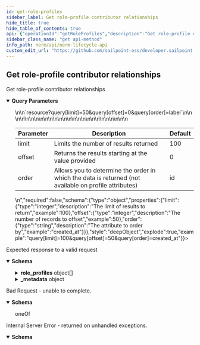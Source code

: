 ```yaml
---
id: get-role-profiles
sidebar_label: Get role-profile contributor relationships
hide_title: true
hide_table_of_contents: true
api: {"operationId":"getRoleProfiles","description":"Get role-profile contributor relationships","tags":["Role Profiles"],"parameters":[{"name":"query","in":"query","description":"Allows for pagination and sorting using the deepObject notation.\n\n</br>\n\n`resource?query[limit]=50&query[offset]=0&query[order]=label`\n\n</br>\n\n<table><thead>\n<tr>\n<th>Parameter</th>\n<th>Description</th>\n<th>Default</th>\n</tr>\n</thead><tbody>\n<tr>\n<td>limit</td>\n<td>Limits the number of results returned</td>\n<td>100</td>\n</tr>\n<tr>\n<td>offset</td>\n<td>Returns the results starting at the value provided</td>\n<td>0</td>\n</tr>\n<tr>\n<td>order</td>\n<td>Allows you to determine the order in which the data is returned (not available on profile attributes)</td>\n<td>id</td>\n</tr>\n</tbody></table>\n","required":false,"schema":{"type":"object","properties":{"limit":{"type":"integer","description":"The limit of results to return","example":100},"offset":{"type":"integer","description":"The number of records to offset","example":50},"order":{"type":"string","description":"The attribute to order by","example":"created_at"}}},"style":"deepObject","explode":true,"example":"query[limit]=100&query[offset]=50&query[order]=created_at"},{"name":"role_id","in":"query","description":"The ID of a role for filtering","required":false,"schema":{"type":"string","format":"uuid"},"example":"db6f8e8b-65c2-47d5-a0db-90bcc4e9df9e"},{"name":"profile_id","in":"query","description":"Profile ID to filter by","required":false,"schema":{"type":"string","format":"uuid"},"example":"db6f8e8b-65c2-47d5-a0db-90bcc4e9df9e"},{"name":"metadata","in":"query","description":"Returns batching metadata in the response","required":false,"example":true,"schema":{"type":"boolean","default":false}}],"responses":{"200":{"description":"Expected response to a valid request","content":{"application/json":{"schema":{"type":"object","properties":{"role_profiles":{"type":"array","items":{"type":"object","properties":{"id":{"description":"The id","type":"string","format":"uuid","readOnly":true,"example":"db6f8e8b-65c2-47d5-a0db-90bcc4e9df9e"},"uid":{"description":"The uid","type":"string","minLength":32,"maxLength":32,"readOnly":true,"example":"db6f8e8b-65c2-47d5-a0db-90bcc4e9df9e"},"role_id":{"description":"The role id","type":"string","format":"uuid","example":"db6f8e8b-65c2-47d5-a0db-90bcc4e9df9e"},"profile_id":{"description":"The profile id","type":"string","format":"uuid","example":"db6f8e8b-65c2-47d5-a0db-90bcc4e9df9e"}}}},"_metadata":{"type":"object","properties":{"limit":{"description":"The limit","type":"integer","format":"int32","example":50},"offset":{"description":"The offset","type":"integer","format":"int32","example":100},"total":{"description":"The total","type":"integer","format":"int32","example":10000},"next":{"description":"The link to the next page of data","type":"string","example":"/endpoint?limit=10&offset=60"},"previous":{"description":"The link to the previous page of data","type":"string","example":"/endpoint?limit=10&offset=40"}}}}}}}},"400":{"description":"Bad Request - unable to complete.","content":{"application/json":{"schema":{"oneOf":[{"type":"object","properties":{"error":{"example":"Invalid JSON syntax. Please check your syntax and try again."}}},{"type":"object","properties":{"error":{"example":"The <object> failed to create/update"},"errors":{"example":{"attribute":"can't be blank"}}}}]}}}},"500":{"description":"Internal Server Error - returned on unhandled exceptions.","content":{"application/json":{"schema":{"type":"object","properties":{"error":{"description":"A message describing the error","example":"Sorry something went wrong"}}}}}}},"method":"get","path":"/role_profiles","info":{"version":"1.0.0","title":"NERM Lifecycle API","description":"The Lifecycle API can be used to access and modify various resources in your environment.","license":{"name":"MIT"}},"postman":{"name":"Get role-profile contributor relationships","description":{"content":"Get role-profile contributor relationships","type":"text/plain"},"url":{"path":["role_profiles"],"host":["{{baseUrl}}"],"query":[{"disabled":false,"description":{"content":"The ID of a role for filtering","type":"text/plain"},"key":"role_id","value":""},{"disabled":false,"description":{"content":"Profile ID to filter by","type":"text/plain"},"key":"profile_id","value":""},{"disabled":false,"description":{"content":"Returns batching metadata in the response","type":"text/plain"},"key":"metadata","value":""}],"variable":[]},"header":[{"key":"Accept","value":"application/json"}],"method":"GET"}}
sidebar_class_name: "get api-method"
info_path: nerm/api/nerm-lifecycle-api
custom_edit_url: "https://github.com/sailpoint-oss/developer.sailpoint.com/issues/new?assignees=&labels=&template=bug-report.md&title=%5BBug%5D+Your+Bug+Report+Here Requesting changes to 'Get role-profile contributor relationships' (get-role-profiles)"
---
```



## Get role-profile contributor relationships



Get role-profile contributor relationships

<details style={{"marginBottom":"1rem"}} data-collapsed={false} open={true}><summary style={{}}><strong>Query Parameters</strong></summary><div><ul><ParamsItem className={"paramsItem"} param={{"name":"query","in":"query","description":"Allows for pagination and sorting using the deepObject notation.\n\n</br>\n\n`resource?query[limit]=50&query[offset]=0&query[order]=label`\n\n</br>\n\n<table><thead>\n<tr>\n<th>Parameter</th>\n<th>Description</th>\n<th>Default</th>\n</tr>\n</thead><tbody>\n<tr>\n<td>limit</td>\n<td>Limits the number of results returned</td>\n<td>100</td>\n</tr>\n<tr>\n<td>offset</td>\n<td>Returns the results starting at the value provided</td>\n<td>0</td>\n</tr>\n<tr>\n<td>order</td>\n<td>Allows you to determine the order in which the data is returned (not available on profile attributes)</td>\n<td>id</td>\n</tr>\n</tbody></table>\n","required":false,"schema":{"type":"object","properties":{"limit":{"type":"integer","description":"The limit of results to return","example":100},"offset":{"type":"integer","description":"The number of records to offset","example":50},"order":{"type":"string","description":"The attribute to order by","example":"created_at"}}},"style":"deepObject","explode":true,"example":"query[limit]=100&query[offset]=50&query[order]=created_at"}}></ParamsItem><ParamsItem className={"paramsItem"} param={{"name":"role_id","in":"query","description":"The ID of a role for filtering","required":false,"schema":{"type":"string","format":"uuid"},"example":"db6f8e8b-65c2-47d5-a0db-90bcc4e9df9e"}}></ParamsItem><ParamsItem className={"paramsItem"} param={{"name":"profile_id","in":"query","description":"Profile ID to filter by","required":false,"schema":{"type":"string","format":"uuid"},"example":"db6f8e8b-65c2-47d5-a0db-90bcc4e9df9e"}}></ParamsItem><ParamsItem className={"paramsItem"} param={{"name":"metadata","in":"query","description":"Returns batching metadata in the response","required":false,"example":true,"schema":{"type":"boolean","default":false}}}></ParamsItem></ul></div></details><div><ApiTabs><TabItem label={"200"} value={"200"}><div>

Expected response to a valid request

</div><div><MimeTabs schemaType={"response"}><TabItem label={"application/json"} value={"application/json"}><SchemaTabs><TabItem label={"Schema"} value={"Schema"}><details style={{}} data-collapsed={false} open={true}><summary style={{"textAlign":"left"}}><strong>Schema</strong></summary><div style={{"textAlign":"left","marginLeft":"1rem"}}></div><ul style={{"marginLeft":"1rem"}}><SchemaItem collapsible={true} className={"schemaItem"}><details style={{}}><summary style={{}}><strong>role_profiles</strong><span style={{"opacity":"0.6"}}> object[]</span></summary><div style={{"marginLeft":"1rem"}}><SchemaItem collapsible={false} name={"id"} required={false} deprecated={undefined} schemaDescription={"The id"} schemaName={"uuid"} qualifierMessage={undefined} defaultValue={undefined}></SchemaItem><SchemaItem collapsible={false} name={"uid"} required={false} deprecated={undefined} schemaDescription={"The uid"} schemaName={"string"} qualifierMessage={"**Possible values:** `>= 32 characters` and `<= 32 characters`"} defaultValue={undefined}></SchemaItem><SchemaItem collapsible={false} name={"role_id"} required={false} deprecated={undefined} schemaDescription={"The role id"} schemaName={"uuid"} qualifierMessage={undefined} defaultValue={undefined}></SchemaItem><SchemaItem collapsible={false} name={"profile_id"} required={false} deprecated={undefined} schemaDescription={"The profile id"} schemaName={"uuid"} qualifierMessage={undefined} defaultValue={undefined}></SchemaItem></div></details></SchemaItem><SchemaItem collapsible={true} className={"schemaItem"}><details style={{}}><summary style={{}}><strong>_metadata</strong><span style={{"opacity":"0.6"}}> object</span></summary><div style={{"marginLeft":"1rem"}}><SchemaItem collapsible={false} name={"limit"} required={false} deprecated={undefined} schemaDescription={"The limit"} schemaName={"int32"} qualifierMessage={undefined} defaultValue={undefined}></SchemaItem><SchemaItem collapsible={false} name={"offset"} required={false} deprecated={undefined} schemaDescription={"The offset"} schemaName={"int32"} qualifierMessage={undefined} defaultValue={undefined}></SchemaItem><SchemaItem collapsible={false} name={"total"} required={false} deprecated={undefined} schemaDescription={"The total"} schemaName={"int32"} qualifierMessage={undefined} defaultValue={undefined}></SchemaItem><SchemaItem collapsible={false} name={"next"} required={false} deprecated={undefined} schemaDescription={"The link to the next page of data"} schemaName={"string"} qualifierMessage={undefined} defaultValue={undefined}></SchemaItem><SchemaItem collapsible={false} name={"previous"} required={false} deprecated={undefined} schemaDescription={"The link to the previous page of data"} schemaName={"string"} qualifierMessage={undefined} defaultValue={undefined}></SchemaItem></div></details></SchemaItem></ul></details></TabItem><TabItem label={"Example (from schema)"} value={"Example (from schema)"}><ResponseSamples responseExample={"{\n  \"role_profiles\": [\n    {\n      \"id\": \"db6f8e8b-65c2-47d5-a0db-90bcc4e9df9e\",\n      \"uid\": \"db6f8e8b-65c2-47d5-a0db-90bcc4e9df9e\",\n      \"role_id\": \"db6f8e8b-65c2-47d5-a0db-90bcc4e9df9e\",\n      \"profile_id\": \"db6f8e8b-65c2-47d5-a0db-90bcc4e9df9e\"\n    }\n  ],\n  \"_metadata\": {\n    \"limit\": 50,\n    \"offset\": 100,\n    \"total\": 10000,\n    \"next\": \"/endpoint?limit=10&offset=60\",\n    \"previous\": \"/endpoint?limit=10&offset=40\"\n  }\n}"} language={"json"}></ResponseSamples></TabItem></SchemaTabs></TabItem></MimeTabs></div></TabItem><TabItem label={"400"} value={"400"}><div>

Bad Request - unable to complete.

</div><div><MimeTabs schemaType={"response"}><TabItem label={"application/json"} value={"application/json"}><SchemaTabs><TabItem label={"Schema"} value={"Schema"}><details style={{}} data-collapsed={false} open={true}><summary style={{"textAlign":"left"}}><strong>Schema</strong></summary><div style={{"textAlign":"left","marginLeft":"1rem"}}></div><ul style={{"marginLeft":"1rem"}}><div><div><span className={"badge badge--info"}>oneOf</span><SchemaTabs><TabItem label={"MOD1"} value={"0-item-properties"}><SchemaItem collapsible={false} name={"error"} required={false} deprecated={undefined} schemaDescription={undefined} schemaName={""} qualifierMessage={undefined} defaultValue={undefined}></SchemaItem></TabItem><TabItem label={"MOD2"} value={"1-item-properties"}><SchemaItem collapsible={false} name={"error"} required={false} deprecated={undefined} schemaDescription={undefined} schemaName={""} qualifierMessage={undefined} defaultValue={undefined}></SchemaItem><SchemaItem collapsible={false} name={"errors"} required={false} deprecated={undefined} schemaDescription={undefined} schemaName={""} qualifierMessage={undefined} defaultValue={undefined}></SchemaItem></TabItem></SchemaTabs></div></div></ul></details></TabItem><TabItem label={"Example (from schema)"} value={"Example (from schema)"}><ResponseSamples responseExample={"{\n  \"error\": \"Invalid JSON syntax. Please check your syntax and try again.\"\n}"} language={"json"}></ResponseSamples></TabItem></SchemaTabs></TabItem></MimeTabs></div></TabItem><TabItem label={"500"} value={"500"}><div>

Internal Server Error - returned on unhandled exceptions.

</div><div><MimeTabs schemaType={"response"}><TabItem label={"application/json"} value={"application/json"}><SchemaTabs><TabItem label={"Schema"} value={"Schema"}><details style={{}} data-collapsed={false} open={true}><summary style={{"textAlign":"left"}}><strong>Schema</strong></summary><div style={{"textAlign":"left","marginLeft":"1rem"}}></div><ul style={{"marginLeft":"1rem"}}><SchemaItem collapsible={false} name={"error"} required={false} deprecated={undefined} schemaDescription={"A message describing the error"} schemaName={""} qualifierMessage={undefined} defaultValue={undefined}></SchemaItem></ul></details></TabItem><TabItem label={"Example (from schema)"} value={"Example (from schema)"}><ResponseSamples responseExample={"{\n  \"error\": \"Sorry something went wrong\"\n}"} language={"json"}></ResponseSamples></TabItem></SchemaTabs></TabItem></MimeTabs></div></TabItem></ApiTabs></div>